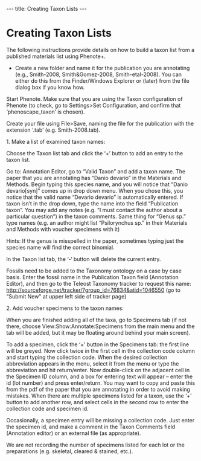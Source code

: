 ---
title: Creating Taxon Lists
---

=Creating Taxon Lists=
The following instructions provide details on how to build a taxon list from a published materials list using Phenote+.

* Create a new folder and name it for the publication you are annotating (e.g., Smith-2008, Smith&Gomez-2008, Smith-etal-2008).  You can either do this from the Finder/Windows Explorer or (later) from the file dialog box if you know how.

Start Phenote.  Make sure that you are using the Taxon configuration of Phenote (to check, go to Settings>Set Configuration, and confirm that ‘phenoscape_taxon’ is chosen). 

Create your file using File>Save, naming the file for the publication with the extension ‘.tab’ (e.g. Smith-2008.tab).

1. Make a list of examined taxon names:

Choose the Taxon list tab and click the ‘+’ button to add an entry to the taxon list.

Go to: Annotation Editor, go to “Valid Taxon” and add a taxon name.  The paper that you are annotating has “Danio devario” in the Materials and Methods.   Begin typing this species name, and you will notice that “Danio devario[syn]” comes up in drop down menu.  When you chose this, you notice that the valid name “Devario devario” is automatically entered.  If taxon isn’t in the drop down, type the name into the field “Publication taxon”.  You may add any notes (e.g. “I must contact the author about a particular question”) in the taxon comments.  Same thing for “Genus sp.” type names (e.g. an author might list “Psilorynchus sp.” in their Materials and Methods with voucher specimens with it)

Hints: If the genus is misspelled in the paper, sometimes typing just the species name will find the correct binomial.

In the Taxon list tab, the ‘-‘ button will delete the current entry.

Fossils need to be added to the Taxonomy ontology on a case by case basis.  Enter the fossil name in the Publication Taxon field (Annotation Editor), and then go to the Teleost Taxonomy tracker to request this name: http://sourceforge.net/tracker/?group_id=76834&atid=1046550
(go to “Submit New" at upper left side of tracker page)

2. Add voucher specimens to the taxon names:

When you are finished adding all of the taxa, go to Specimens tab (if not there, choose View:Show:Annotate:Specimens from the main menu and the tab will be added, but it may be floating around behind your main screen).

To add a specimen, click the ‘+’ button in the Specimens tab: the first line will be greyed.  Now click twice in the first cell in the collection code column and start typing the collection code.  When the desired collection abbreviation appears in the menu, select it from the menu or type the abbreviation and hit return/enter.  Now double-click on the adjacent cell in the Specimen ID column, and a box for entering text will appear – enter the id (lot number) and press enter/return.  You may want to copy and paste this from the pdf of the paper that you are annotating in order to avoid making mistakes.  When there are multiple specimens listed for a taxon, use the ‘+’ button to add another row, and select cells in the second row to enter the collection code and specimen id.

Occasionally, a specimen entry will be missing a collection code.  Just enter the specimen id, and make a comment in the Taxon Comments field (Annotation editor) or an external file (as appropriate).

We are not recording the number of specimens listed for each lot or the preparations (e.g. skeletal, cleared & stained, etc.).
